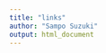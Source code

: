 ---
title: "links"
author: "Sampo Suzuki"
output: html_document
---

<!-- SQiP and others -->
[0]: https://sites.google.com/site/kantometrics/ "データ分析勉強会"
[1]: https://k-metrics.github.io/ "データ分析勉強会アーカイブ"
[2]: https://www.juse.or.jp/sqip/ "SQiP"
[3]: http://www.juse-p.co.jp/ "日科技連出版"
[6]: http://gacco.org/ "gacco, The Japan MOOC"

<!-- Books -->
[B2]: https://book.mynavi.jp/ec/products/detail/id=39763 "みんなのR(マイナビブックス)"
[B3]: http://gihyo.jp/book/2017/978-4-7741-8812-6 "パーフェクトR(技術評論社)"
[B4]: http://www.c-r.com/book/detail/1076 "改訂3版 R言語逆引きハンドブック(C&R研究所)"
[B5]: http://www.natsume.co.jp/book/index.php?action=show&code=004957 "史上最強 図解 これならわかる！統計学(ナツメ出版)"
[B6]: http://www.natsume.co.jp/book/index.php?action=show&code=005181 "史上最強 図解 これならわかる！ベイズ統計学(ナツメ出版)"

<!-- 共立出版 -->
[BK1]: http://www.kyoritsu-pub.co.jp/series/23/ "Rで学ぶデータサイエンス　全20巻"
[BK2]: http://www.kyoritsu-pub.co.jp/series/185/ "シリーズ Useful R　全10巻"
[BK3]: http://www.kyoritsu-pub.co.jp/series/205/ "Wonderful R　全10巻"
[BK4]: http://www.kyoritsu-pub.co.jp/series/204/ "統計学One Point"
[BK5]: http://www.kyoritsu-pub.co.jp/series/20/ "データサイエンス・シリーズ　全12巻"
[BK6]: http://www.kyoritsu-pub.co.jp/bookdetail/9784320123939 "R言語徹底解説(共立出版)"
[BK7]: http://www.kyoritsu-pub.co.jp/bookdetail/9784320112414 "Rで楽しむ統計(共立出版)"
[BK8]: http://www.kyoritsu-pub.co.jp/bookdetail/9784320124264 "Rプログラミング本格入門(共立出版)"

<!-- 日科技連出版 -->
[BN1]: http://www.juse-p.co.jp/cgi-bin/html.pl5?i=ISBN978-4-8171-9447-3 "データ指向のソフトウェア品質マネジメント"
[BN2]: http://www.juse-p.co.jp/cgi-bin/html.pl5?i=ISBN978-4-8171-9558-6 "ソフトウェアメトリクス統計分析入門"
[BN3]: http://www.juse-p.co.jp/cgi-bin/html.pl5?i=ISBN4-8171-0294-2 "統計的方法のしくみ"

<!-- O'Reilly Japan -->
[BO1]: https://www.oreilly.co.jp/books/9784873118147/ "Rではじめるデータサイエンス(O'Reilly)"
[BO2]: https://www.oreilly.co.jp/books/9784873117157/ "RStudioではじめるRプログラミング入門(O'Reilly)"
[BO3]: https://www.oreilly.co.jp/books/9784873116518/ "Rクイックリファレンス(R'Reilly)"
[BO4]: https://www.oreilly.co.jp/books/9784873115795/ "アート・オブ・Rプログラミング(R'Reilly)"
[BO5]: https://www.oreilly.co.jp/books/9784873115337/ "Rクックブック(O'Reilly)"
[BO6]: https://www.oreilly.co.jp/books/9784873116532/ "Rグラフィックスクックブック(O'Reilly)"

<!-- 東京図書 -->
[BT1]: http://www.tokyo-tosho.co.jp/books/ISBN978-4-489-02150-3.html "統計学　統計検定１級対応"
[BT2]: http://www.tokyo-tosho.co.jp/books/978-4-489-02227-2/ "統計学基礎　統計検定２級対応"
[BT3]: http://www.tokyo-tosho.co.jp/books/ISBN978-4-489-02132-9.html "データの分析　統計検定３級対応"
[BT4]: http://www.tokyo-tosho.co.jp/books/ISBN978-4-489-02145-9.html "資料の活用　統計検定４級対応"

<!-- eBooks -->
[EB1]: http://r4ds.had.co.nz/ "R for Data Science"
[EB2]: http://tidytextmining.com/ "Text Mining with R"

<!-- Net Community -->
[C1]: http://qiita.com/uri/items/5583e91bb5301ed5a4ba "R-wakalang"
[C2]: http://www.okadajp.org/RWiki/ "RjpWiki"
[C3]: http://seekr.jp/ "seek R"

<!-- Style Guide -->
[SG1]: https://google.github.io/styleguide/Rguide.xml "Google's R style guide"
[SG2]: http://adv-r.had.co.nz/Style.html "Advanced R style guide"
[SG3]: http://style.tidyverse.org/ "The tidyverse style guide"
[SG4]: https://msu.edu/~idworkin/ZOL851_style_guide.html "R style guide for ZOL851"

<!-- Creative Commons -->
[CC]: http://creativecommons.org/licenses/by-nc-sa/4.0/deed.ja "CC BY-NC-SA 4.0"
[CCI]: https://i.creativecommons.org/l/by-nc-sa/4.0/88x31.png "CC BY-NC-SA 4.0 icon"

<!-- Others -->
[MD]: http://www.markdown.jp/what-is-markdown/ "Markdownとは (日本語Markdownユーザ会)"
[YAML]: http://yaml.org/ "YAML Ain't Markup Language"

<!-- R -->
[R]: https://www.r-project.org/ "The R Project"
[CRAN]: https://cran.r-project.org/ "CRAN"
[CRANPL]: https://cran.r-project.org/web/packages/available_packages_by_name.html "CRAN Packages List"
[CRANPLJ]: http://www.trifields.jp/statistical-analysis-r-cran-packages-341 "CRANパッケージリスト(非公式)"
[CRANTV]: https://cran.r-project.org/web/views/ "CRAN Task View"
[CRANTVJ]: http://www.trifields.jp/r-cran-task-views-639 "CRAN Task View(非公式日本語版)"
[ISM]: https://cran.ism.ac.jp/ "CRAN Mirror at ISM"



<!-- R Packages -->
[DT]: https://rstudio.github.io/DT/ "An R interface to the DataTables library"
[formatr]: https://yihui.name/formatr/ "Format R code automatically"
[knitr]: https://yihui.name/knitr/ "Elegant, flexible and fast dynamic report generation with R"
[learnr]: https://rstudio.github.io/learnr/ "Interactive Tutorials for R"
[Rcmdr]: https://socialsciences.mcmaster.ca/jfox/Misc/Rcmdr/ "The R Commander: A Basic-Statistics GUI for R"
[shiny]: https://shiny.rstudio.com/ "Shiny by RStudio"
[tidy]: http://tidyverse.org/ "The tidyverse"

<!-- RStudio -->
[RS]: https://www.rstudio.com/products/RStudio/ "RStudio"
[RSD]: https://www.rstudio.com/products/RStudio/#Desktop "RStudio Desktop"
[RSS]: https://www.rstudio.com/products/RStudio/#Server "RStudio Server"
[RM]: http://rmarkdown.rstudio.com/ "R Markdown form RStudio"
[RMD]: http://rmarkdown.rstudio.com/ "R Markdown form RStudio"
[RSH]: https://github.com/rstudio/RStartHere "R Start Here"
[R4DS]: http://r4ds.had.co.nz/ "R for Data Science"

<!-- Docker -->
[DC]: https://www.docker.com/ "Docker"
[RC]: https://hub.docker.com/u/rocker/ "Rocker Project"
[DCI]: https://store.docker.com/editions/community/docker-ce-server-ubuntu?tab=description "Install Docker CE"
[DCPI]: https://docs.docker.com/engine/installation/linux/linux-postinstall/ "Post-onstallation"

<!-- Cabinet Pages -->
[I]: https://k-metrics.github.io/cabinet/program/ "Import"
[T]: https://k-metrics.github.io/cabinet/transform/ "Tidy/Transform"
[V]: https://k-metrics.github.io/cabinet/visualize/ "Visualize"
[M]: https://k-metrics.github.io/cabinet/model/ "Model/Infer"
[C]: https://k-metrics.github.io/cabinet/communicate/ "Communicate/Automate"
[P]: https://k-metrics.github.io/cabinet/program/ "Program"